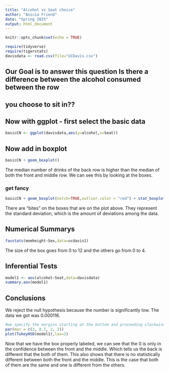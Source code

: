 ```yaml
---
title: "Alcohol vs Seat choice"
author: "Anicia Friend"
date: "Spring 2025"
output: html_document
---
```


```r
knitr::opts_chunk$set(echo = TRUE)
```

```r
require(tidyverse)
require(tigerstats)
davisdata <- read.csv(file="UCDavis.csv")
```
## Our Goal is to answer this question Is there a difference between the alcohol consumed between the row
## you choose to sit in??

## Now with ggplot - first select the basic data

```r
basicCN <- ggplot(davisdata,aes(y=alcohol,x=Seat))
```
## Now add in boxplot

```r
basicCN + geom_boxplot()
```
    
  The median number of drinks of the back row is higher than the median of both the front and middle row. We can see this by looking at the boxes. 
  
### get fancy  

```r
basicCN + geom_boxplot(notch=TRUE,outlier.color = "red") + stat_boxplot(geom ='errorbar') + labs(title="Fancy notch boxplot \n with 2 lines")
```
  
There are "bites" on the boxes that are on the plot above. They represent the standard deviation, which is the amount of deviations among the data. 

## Numerical Summarys 

```r
favstats(momheight~Sex,data=ucdavis1)
```

The size of the box goes from 0 to 12 and the others go from 0 to 4. 

## Inferential Tests

```r
model1 <- aov(alcohol~Seat,data=davisdata)
summary.aov(model1)
```

## Conclusions

We reject the null hypothesis because the number is significantly low. The data we got was 0.000116.

```r
#we specify the margins starting at the bottom and proceeding clockwise - thus 8.7 is the left side margin to hold the names of the factors
par(mar = c(3, 8.7, 2, 2))
plot(TukeyHSD(model1),las=2)
```

Now that we have the box properly labeled, we can see that the 0 is only in the confidence between the front and the middle. Which tells us the back is different that the both of them. This also shows that there is no statistically different between both the front and the middle. This is the case that both of them are the same and one is different from the others.
